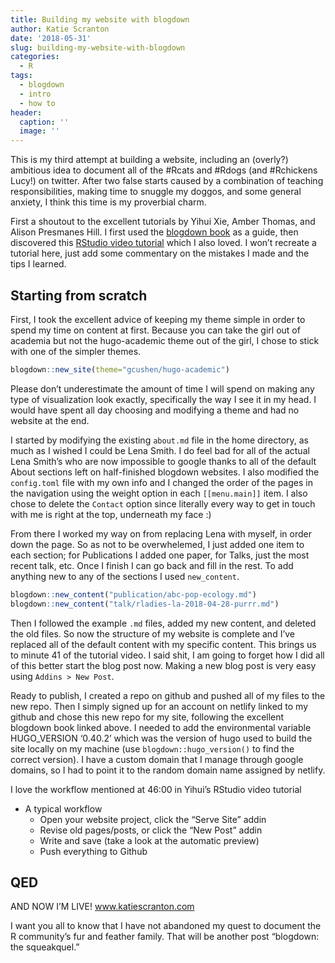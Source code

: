 ```yaml
---
title: Building my website with blogdown
author: Katie Scranton
date: '2018-05-31'
slug: building-my-website-with-blogdown
categories:
  - R
tags:
  - blogdown
  - intro
  - how to
header:
  caption: ''
  image: ''
---
```


This is my third attempt at building a website, including an (overly?) ambitious idea to document all of the #Rcats and #Rdogs (and #Rchickens Lucy!) on twitter. After two false starts caused by a combination of teaching responsibilities, making time to snuggle my doggos, and some general anxiety, I think this time is my proverbial charm. 

First a shoutout to the excellent tutorials by Yihui Xie, Amber Thomas, and Alison Presmanes Hill. I first used the [blogdown book](https://bookdown.org/yihui/blogdown/) as a guide, then discovered this [RStudio video tutorial](https://www.rstudio.com/resources/webinars/introducing-blogdown/) which I also loved. I won't recreate a tutorial here, just add some commentary on the mistakes I made and the tips I learned. 

## Starting from scratch

First, I took the excellent advice of keeping my theme simple in order to spend my time on content at first. Because you can take the girl out of academia but not the hugo-academic theme out of the girl, I chose to stick with one of the simpler themes. 

```r
blogdown::new_site(theme="gcushen/hugo-academic")
```

Please don't underestimate the amount of time I will spend on making any type of visualization look exactly, specifically the way I see it in my head. I would have spent all day choosing and modifying a theme and had no website at the end.

I started by modifying the existing `about.md` file in the home directory, as much as I wished I could be Lena Smith. I do feel bad for all of the actual Lena Smith's who are now impossible to google thanks to all of the default About sections left on half-finished blogdown websites. I also modified the `config.toml` file with my own info and I changed the order of the pages in the navigation using the weight option in each `[[menu.main]]` item. I also chose to delete the `Contact` option since literally every way to get in touch with me is right at the top, underneath my face :)

From there I worked my way on from replacing Lena with myself, in order down the page. So as not to be overwhelemed, I just added one item to each section; for Publications I added one paper, for Talks, just the most recent talk, etc. Once I finish I can go back and fill in the rest. To add anything new to any of the sections I used `new_content`.

```r
blogdown::new_content("publication/abc-pop-ecology.md")
blogdown::new_content("talk/rladies-la-2018-04-28-purrr.md")
```

Then I followed the example `.md` files, added my new content, and deleted the old files. So now the structure of my website is complete and I've replaced all of the default content with my specific content. This brings us to minute 41 of the tutorial video. I said shit, I am going to forget how I did all of this better start the blog post now. Making a new blog post is very easy using `Addins > New Post`. 

Ready to publish, I created a repo on github and pushed all of my files to the new repo. Then I simply signed up for an account on netlify linked to my github and chose this new repo for my site, following the excellent blogdown book linked above. I needed to add the environmental variable HUGO_VERSION '0.40.2' which was the version of hugo used to build the site locally on my machine (use ``blogdown::hugo_version()`` to find the correct version). I have a custom domain that I manage through google domains, so I had to point it to the random domain name assigned by netlify. 

I love the workflow mentioned at 46:00 in Yihui's RStudio video tutorial

* A typical workflow
    + Open your website project, click the "Serve Site" addin
    + Revise old pages/posts, or click the "New Post" addin
    + Write and save (take a look at the automatic preview)
    + Push everything to Github

## QED

AND NOW I'M LIVE! [www.katiescranton.com](http://www.katiescranton.com)

I want you all to know that I have not abandoned my quest to document the R community's fur and feather family. That will be another post "blogdown: the squeakquel."
